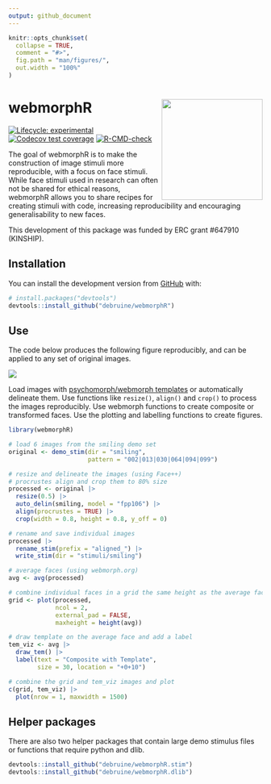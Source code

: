 ```yaml
---
output: github_document
---
```


<!-- README.md is generated from README.Rmd. Please edit that file -->

```r
knitr::opts_chunk$set(
  collapse = TRUE,
  comment = "#>",
  fig.path = "man/figures/",
  out.width = "100%"
)
```

# webmorphR ![](man/figures/logo.png){style="float:right; width:200px;"}

<!-- badges: start -->
[![Lifecycle: experimental](https://img.shields.io/badge/lifecycle-experimental-orange.svg)](https://lifecycle.r-lib.org/articles/stages.html#experimental)
[![Codecov test coverage](https://codecov.io/gh/debruine/webmorphR/branch/master/graph/badge.svg)](https://codecov.io/gh/debruine/webmorphR?branch=master)
[![R-CMD-check](https://github.com/debruine/webmorphR/workflows/R-CMD-check/badge.svg)](https://github.com/debruine/webmorphR/actions)
<!-- badges: end -->

The goal of webmorphR is to make the construction of image stimuli more reproducible, with a focus on face stimuli. While face stimuli used in research can often not be shared for ethical reasons, webmorphR allows you to share recipes for creating stimuli with code, increasing reproducibility and encouraging generalisability to new faces.

This development of this package was funded by ERC grant #647910 (KINSHIP).

## Installation

You can install the development version from [GitHub](https://github.com/) with:

``` r
# install.packages("devtools")
devtools::install_github("debruine/webmorphR")
```

## Use

The code below produces the following figure reproducibly, and can be applied to any set of original images.

![](man/figures/example.jpg)

Load images with [psychomorph/webmorph templates](https://debruine.github.io/webmorph/getting-started.html#delineate) or automatically delineate them. Use functions like `resize()`, `align()` and `crop()` to process the images reproducibly. Use webmorph functions to create composite or transformed faces. Use the plotting and labelling functions to create figures.

```r
library(webmorphR)

# load 6 images from the smiling demo set
original <- demo_stim(dir = "smiling",
                      pattern = "002|013|030|064|094|099") 

# resize and delineate the images (using Face++)
# procrustes align and crop them to 80% size
processed <- original |>
  resize(0.5) |>
  auto_delin(smiling, model = "fpp106") |>
  align(procrustes = TRUE) |>
  crop(width = 0.8, height = 0.8, y_off = 0)

# rename and save individual images
processed |>
  rename_stim(prefix = "aligned_") |>
  write_stim(dir = "stimuli/smiling")

# average faces (using webmorph.org)
avg <- avg(processed)

# combine individual faces in a grid the same height as the average face
grid <- plot(processed, 
             ncol = 2, 
             external_pad = FALSE,
             maxheight = height(avg))

# draw template on the average face and add a label
tem_viz <- avg |>
  draw_tem() |>
  label(text = "Composite with Template",
        size = 30, location = "+0+10")

# combine the grid and tem_viz images and plot
c(grid, tem_viz) |> 
  plot(nrow = 1, maxwidth = 1500)
```



## Helper packages

There are also two helper packages that contain large demo stimulus files or functions that require python and dlib.

``` r
devtools::install_github("debruine/webmorphR.stim")
devtools::install_github("debruine/webmorphR.dlib")
```







